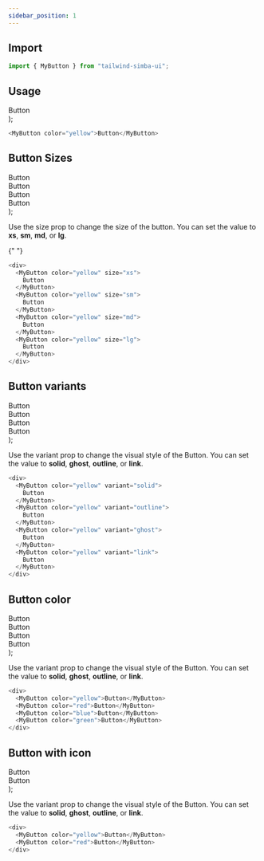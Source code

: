 ```yaml
---
sidebar_position: 1
---
```



## Import

```js
import { MyButton } from "tailwind-simba-ui";
```

## Usage

  <div className="border-2 rounded-xl mb-4">
    <div className="m-2">
      <MyButton color="yellow">Button</MyButton>
    </div>
  </div>
);

<BasicUsage></BasicUsage>

```js
<MyButton color="yellow">Button</MyButton>
```

## Button Sizes

  <div className="flex h-24 items-center border-2	rounded-xl mb-4">
    <div className="pr-2 pl-2">
      <MyButton color="yellow" size="xs">
        Button
      </MyButton>
    </div>
    <div className="pr-2">
      <MyButton color="yellow" size="sm">
        Button
      </MyButton>
    </div>
    <div className="pr-2">
      <MyButton color="yellow" size="md">
        Button
      </MyButton>
    </div>
    <div>
      <MyButton color="yellow" size="lg">
        Button
      </MyButton>
    </div>
  </div>
);

Use the size prop to change the size of the button. You can set the value to **xs**, **sm**, **md**, or **lg**.

<ButtonSizes></ButtonSizes>{" "}

```js
<div>
  <MyButton color="yellow" size="xs">
    Button
  </MyButton>
  <MyButton color="yellow" size="sm">
    Button
  </MyButton>
  <MyButton color="yellow" size="md">
    Button
  </MyButton>
  <MyButton color="yellow" size="lg">
    Button
  </MyButton>
</div>
```

## Button variants

  <div className="flex h-24 items-center border-2	rounded-xl mb-4">
    <div className="pr-2 pl-2">
      <MyButton color="yellow" variant="solid">
        Button
      </MyButton>
    </div>
    <div className="pr-2">
      <MyButton color="yellow" variant="outline">
        Button
      </MyButton>
    </div>
    <div className="pr-2">
      <MyButton color="yellow" variant="ghost">
        Button
      </MyButton>
    </div>
    <div>
      <MyButton color="yellow" variant="link">
        Button
      </MyButton>
    </div>
  </div>
);

Use the variant prop to change the visual style of the Button. You can set the value to **solid**, **ghost**, **outline**, or **link**.

<ButtonVariants></ButtonVariants>

```js
<div>
  <MyButton color="yellow" variant="solid">
    Button
  </MyButton>
  <MyButton color="yellow" variant="outline">
    Button
  </MyButton>
  <MyButton color="yellow" variant="ghost">
    Button
  </MyButton>
  <MyButton color="yellow" variant="link">
    Button
  </MyButton>
</div>
```

## Button color

  <div className="flex h-24 items-center border-2	rounded-xl mb-4">
    <div className="pr-2 pl-2">
      <MyButton color="yellow">Button</MyButton>
    </div>
    <div className="pr-2">
      <MyButton color="red">Button</MyButton>
    </div>
    <div className="pr-2">
      <MyButton color="blue">Button</MyButton>
    </div>
    <div>
      <MyButton color="green">Button</MyButton>
    </div>
  </div>
);

Use the variant prop to change the visual style of the Button. You can set the value to **solid**, **ghost**, **outline**, or **link**.

<ButtonColors></ButtonColors>

```js
<div>
  <MyButton color="yellow">Button</MyButton>
  <MyButton color="red">Button</MyButton>
  <MyButton color="blue">Button</MyButton>
  <MyButton color="green">Button</MyButton>
</div>
```

## Button with icon

  <div className="flex h-24 items-center border-2	rounded-xl mb-4">
    <div className="pr-2 pl-2">
      <MyButton color="yellow">Button</MyButton>
    </div>
    <div className="pr-2">
      <MyButton color="red">Button</MyButton>
    </div>
  </div>
);

Use the variant prop to change the visual style of the Button. You can set the value to **solid**, **ghost**, **outline**, or **link**.

<ButtonWithIcon></ButtonWithIcon>

```js
<div>
  <MyButton color="yellow">Button</MyButton>
  <MyButton color="red">Button</MyButton>
</div>
```
